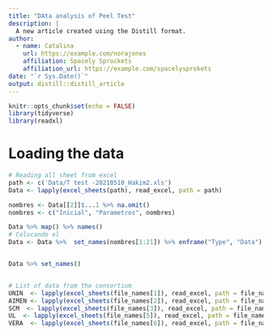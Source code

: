 ```yaml
---
title: "DAta analysis of Peel Test"
description: |
  A new article created using the Distill format.
author:
  - name: Catalina
    url: https://example.com/norajones
    affiliation: Spacely Sprockets
    affiliation_url: https://example.com/spacelysprokets
date: "`r Sys.Date()`"
output: distill::distill_article
---
```


```r
knitr::opts_chunk$set(echo = FALSE)
library(tidyverse)
library(readxl)

```


# Loading the data

```r

# Reading all sheet from excel
path <- c('Data/T test -20210510_Hakim2.xls')
Data <- lapply(excel_sheets(path), read_excel, path = path)

nombres <- Data[[2]]$...1 %>% na.omit()
nombres <- c("Inicial", "Parametros", nombres)

Data %>% map() %>% names()
# Colocando el 
Data <- Data %>%  set_names(nombres[1:21]) %>% enframe("Type", "Data")


Data %>% set_names()


# List of data from the consortium
UNIN  <- lapply(excel_sheets(file_names[1]), read_excel, path = file_names[1]) %>% In.depth.analysis(. , Partner = "UNIN")
AIMEN <- lapply(excel_sheets(file_names[2]), read_excel, path = file_names[2]) %>% In.depth.analysis(. , Partner = "AIMEN")
SCM  <- lapply(excel_sheets(file_names[3]), read_excel, path = file_names[3]) %>% In.depth.analysis(. , Partner = "SCM")
UL  <- lapply(excel_sheets(file_names[5]), read_excel, path = file_names[5]) %>% In.depth.analysis(. , Partner = "UL")
VERA  <- lapply(excel_sheets(file_names[6]), read_excel, path = file_names[6]) %>% In.depth.analysis(. , Partner = "VERA")


```









